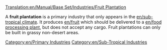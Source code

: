 [[Translation:en/Manual/Base Set/Industries/Fruit Plantation]]

{{en/Industries|image=en/Fruitplantation.png.png|name=Fruit Plantation
|climates=[[en/Manual/Climates]]
|accepts=Nothing
|produces=[[en/Manual/Base Set/Cargos/Fruit]]
}}
A '''fruit plantation''' is a primary industry that only appears in the [[en/sub-tropical climate]]. It produces [[en/fruit]] which should be delivered to a [[en/food processing plant]], but does not accept any cargo. Fruit plantations can only be built in grassy non-desert areas.

{{en/Navbox Industries}}

[[Category:en/Primary Industries]]
[[Category:en/Sub-Tropical Industries]]